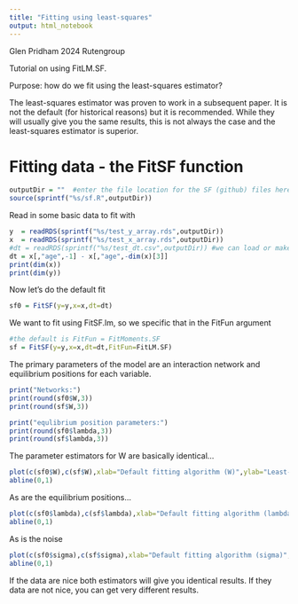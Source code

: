 ---
title: "Fitting using least-squares"
output: html_notebook
---


Glen Pridham 2024 Rutengroup

Tutorial on using FitLM.SF. 

Purpose: how do we fit using the least-squares estimator?

The least-squares estimator was proven to work in a subsequent paper. It is not the default (for historical reasons) but it is recommended. While they will usually give you the same results, this is not always the case and the least-squares estimator is superior.


# Fitting data - the FitSF function

```{r}
outputDir = ""  #enter the file location for the SF (github) files here
source(sprintf("%s/sf.R",outputDir))
```

Read in some basic data to fit with

```{r}
y  = readRDS(sprintf("%s/test_y_array.rds",outputDir))
x  = readRDS(sprintf("%s/test_x_array.rds",outputDir))
#dt = readRDS(sprintf("%s/test_dt.csv",outputDir)) #we can load or make our own dt
dt = x[,"age",-1] - x[,"age",-dim(x)[3]]
print(dim(x))
print(dim(y))
```

Now let's do the default fit
```{r}
sf0 = FitSF(y=y,x=x,dt=dt)
```


We want to fit using FitSF.lm, so we specific that in the FitFun argument
```{r}
#the default is FitFun = FitMoments.SF
sf = FitSF(y=y,x=x,dt=dt,FitFun=FitLM.SF)
```

The primary parameters of the model are an interaction network and equilibrium positions for each variable.
```{r}
print("Networks:")
print(round(sf0$W,3))
print(round(sf$W,3))
```

```{r}
print("equlibrium position parameters:")
print(round(sf0$lambda,3))
print(round(sf$lambda,3))
```

The parameter estimators for W are basically identical...
```{r}
plot(c(sf0$W),c(sf$W),xlab="Default fitting algorithm (W)",ylab="Least-squares (W)")
abline(0,1)
```
As are the equilibrium positions...
```{r}
plot(c(sf0$lambda),c(sf$lambda),xlab="Default fitting algorithm (lambda)",ylab="Least-squares (lambda)")
abline(0,1)
```

As is the noise
```{r}
plot(c(sf0$sigma),c(sf$sigma),xlab="Default fitting algorithm (sigma)",ylab="Least-squares (sigma)")
abline(0,1)
```
If the data are nice both estimators will give you identical results. If they data are not nice, you can get very different results.
